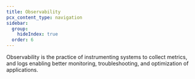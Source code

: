```yaml
---
title: Observability
pcx_content_type: navigation
sidebar:
  group:
    hideIndex: true
  order: 6
---
```



Observability is the practice of instrumenting systems to collect metrics, and logs enabling better monitoring, troubleshooting, and optimization of applications.

<DirectoryListing />
